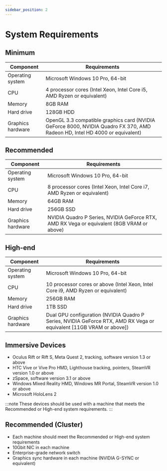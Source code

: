 ```yaml
---
sidebar_position: 2
---
```


# System Requirements

## Minimum

| Component         | Requirements                                                                                                                |
|-------------------|-----------------------------------------------------------------------------------------------------------------------------|
| Operating system  | Microsoft Windows 10 Pro, 64-bit                                                                                            |
| CPU               | 4 processor cores (Intel Xeon, Intel Core i5, AMD Ryzen or equivalent)                                                      |
| Memory            | 8GB RAM                                                                                                                     |
| Hard drive        | 128GB HDD                                                                                                                   |
| Graphics hardware | OpenGL 3.3 compatible graphics card (NVIDIA GeForce 8000, NVIDIA Quadro FX 370, AMD Radeon HD, Intel HD 4000 or equivalent) |

## Recommended

| Component         | Requirements                                                                              |
|-------------------|-------------------------------------------------------------------------------------------|
| Operating system  | Microsoft Windows 10 Pro, 64-bit                                                          |
| CPU               | 8 processor cores (Intel Xeon, Intel Core i7, AMD Ryzen or equivalent)                    |
| Memory            | 64GB RAM                                                                                  |
| Hard drive        | 256GB SSD                                                                                 |
| Graphics hardware | NVIDIA Quadro P Series, NVIDIA GeForce RTX, AMD RX Vega or equivalent (8GB VRAM or above) |

## High-end

| Component         | Requirements                                                                                                          |
|-------------------|-----------------------------------------------------------------------------------------------------------------------|
| Operating system  | Microsoft Windows 10 Pro, 64-bit                                                                                      |
| CPU               | 10 processor cores or above (Intel Xeon, Intel Core i9, AMD Ryzen or equivalent)                                      |
| Memory            | 256GB RAM                                                                                                             |
| Hard drive        | 1TB SSD                                                                                                               |
| Graphics hardware | Dual GPU configuration (NVIDIA Quadro P Series, NVIDIA GeForce RTX, AMD RX Vega or equivalent [11GB VRAM or above]) |

## Immersive Devices

- Oculus Rift or Rift S, Meta Quest 2, tracking, software version 1.3 or above
- HTC Vive or Vive Pro HMD, Lighthouse tracking, pointers, SteamVR version 1.0 or above
- zSpace, software version 3.1 or above
- Windows Mixed Reality HMD, Windows MR Portal, SteamVR version 1.0 or above
- Microsoft HoloLens 2

:::note
These devices should be used with a machine that meets the Recommended or High-end system requirements.
:::

## Recommended (Cluster)

- Each machine should meet the Recommended or High-end system requirements
- 10Gbit NIC in each machine
- Enterprise-grade network switch
- Graphics sync hardware in each machine (NVIDIA G-SYNC or equivalent)

